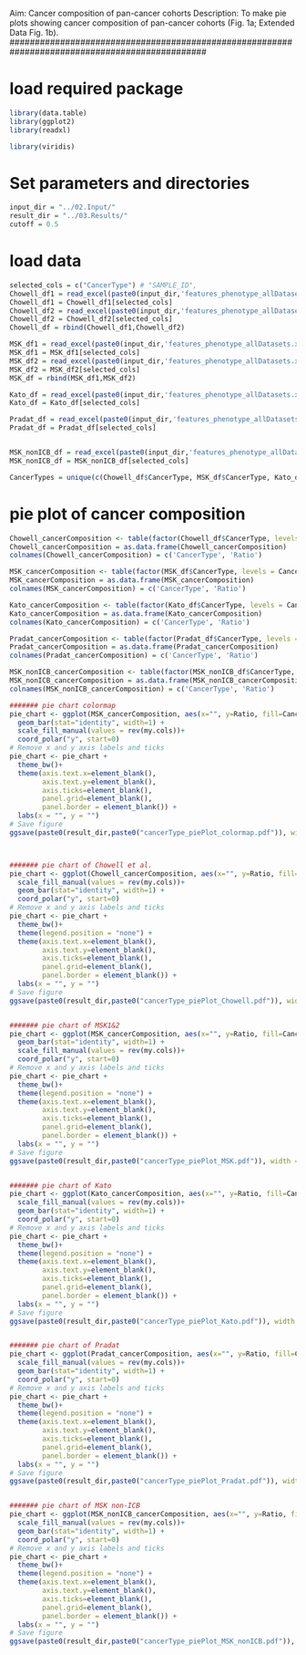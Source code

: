 ###############################################################################################
Aim: Cancer composition of pan-cancer cohorts
Description: To make pie plots showing cancer composition of pan-cancer cohorts (Fig. 1a; Extended Data Fig. 1b).
###############################################################################################


# load required package
```r
library(data.table)
library(ggplot2)
library(readxl)

library(viridis)

```

# Set parameters and directories
```r
input_dir = "../02.Input/"
result_dir = "../03.Results/"
cutoff = 0.5

```

# load data 
```r
selected_cols = c("CancerType") # "SAMPLE_ID",
Chowell_df1 = read_excel(paste0(input_dir,'features_phenotype_allDatasets.xlsx'), "Chowell2015-2017")
Chowell_df1 = Chowell_df1[selected_cols]
Chowell_df2 = read_excel(paste0(input_dir,'features_phenotype_allDatasets.xlsx'), "Chowell2018")
Chowell_df2 = Chowell_df2[selected_cols]
Chowell_df = rbind(Chowell_df1,Chowell_df2)

MSK_df1 = read_excel(paste0(input_dir,'features_phenotype_allDatasets.xlsx'), "Morris_new")
MSK_df1 = MSK_df1[selected_cols]
MSK_df2 = read_excel(paste0(input_dir,'features_phenotype_allDatasets.xlsx'), "Morris_new2")
MSK_df2 = MSK_df2[selected_cols]
MSK_df = rbind(MSK_df1,MSK_df2)

Kato_df = read_excel(paste0(input_dir,'features_phenotype_allDatasets.xlsx'), "Kurzrock_panCancer")
Kato_df = Kato_df[selected_cols]

Pradat_df = read_excel(paste0(input_dir,'features_phenotype_allDatasets.xlsx'), "Pradat_panCancer")
Pradat_df = Pradat_df[selected_cols]


MSK_nonICB_df = read_excel(paste0(input_dir,'features_phenotype_allDatasets.xlsx'), "MSK_nonICB")
MSK_nonICB_df = MSK_nonICB_df[selected_cols]

CancerTypes = unique(c(Chowell_df$CancerType, MSK_df$CancerType, Kato_df$CancerType, Pradat_df$CancerType))

```

# pie plot of cancer composition
```r
Chowell_cancerComposition <- table(factor(Chowell_df$CancerType, levels = CancerTypes))
Chowell_cancerComposition = as.data.frame(Chowell_cancerComposition)
colnames(Chowell_cancerComposition) = c('CancerType', 'Ratio')

MSK_cancerComposition <- table(factor(MSK_df$CancerType, levels = CancerTypes))
MSK_cancerComposition = as.data.frame(MSK_cancerComposition)
colnames(MSK_cancerComposition) = c('CancerType', 'Ratio')

Kato_cancerComposition <- table(factor(Kato_df$CancerType, levels = CancerTypes))
Kato_cancerComposition = as.data.frame(Kato_cancerComposition)
colnames(Kato_cancerComposition) = c('CancerType', 'Ratio')

Pradat_cancerComposition <- table(factor(Pradat_df$CancerType, levels = CancerTypes))
Pradat_cancerComposition = as.data.frame(Pradat_cancerComposition)
colnames(Pradat_cancerComposition) = c('CancerType', 'Ratio')

MSK_nonICB_cancerComposition <- table(factor(MSK_nonICB_df$CancerType, levels = CancerTypes))
MSK_nonICB_cancerComposition = as.data.frame(MSK_nonICB_cancerComposition)
colnames(MSK_nonICB_cancerComposition) = c('CancerType', 'Ratio')

####### pie chart colormap
pie_chart <- ggplot(MSK_cancerComposition, aes(x="", y=Ratio, fill=CancerType)) +
  geom_bar(stat="identity", width=1) +
  scale_fill_manual(values = rev(my.cols))+
  coord_polar("y", start=0)
# Remove x and y axis labels and ticks
pie_chart <- pie_chart +
  theme_bw()+
  theme(axis.text.x=element_blank(),
        axis.text.y=element_blank(),
        axis.ticks=element_blank(),
        panel.grid=element_blank(),
        panel.border = element_blank()) +
  labs(x = "", y = "")
# Save figure
ggsave(paste0(result_dir,paste0("cancerType_piePlot_colormap.pdf")), width = 1.8*3, height = 1.8*3) # width = 2.3, height = 2.7



####### pie chart of Chowell et al.
pie_chart <- ggplot(Chowell_cancerComposition, aes(x="", y=Ratio, fill=CancerType)) +
  scale_fill_manual(values = rev(my.cols))+
  geom_bar(stat="identity", width=1) +
  coord_polar("y", start=0)
# Remove x and y axis labels and ticks
pie_chart <- pie_chart +
  theme_bw()+
  theme(legend.position = "none") +
  theme(axis.text.x=element_blank(),
        axis.text.y=element_blank(),
        axis.ticks=element_blank(),
        panel.grid=element_blank(),
        panel.border = element_blank()) +
  labs(x = "", y = "")
# Save figure
ggsave(paste0(result_dir,paste0("cancerType_piePlot_Chowell.pdf")), width = 1.8*1, height = 1.8*1) # width = 2.3, height = 2.7


####### pie chart of MSK1&2
pie_chart <- ggplot(MSK_cancerComposition, aes(x="", y=Ratio, fill=CancerType)) +
  geom_bar(stat="identity", width=1) +
  scale_fill_manual(values = rev(my.cols))+
  coord_polar("y", start=0)
# Remove x and y axis labels and ticks
pie_chart <- pie_chart +
  theme_bw()+
  theme(legend.position = "none") +
  theme(axis.text.x=element_blank(),
        axis.text.y=element_blank(),
        axis.ticks=element_blank(),
        panel.grid=element_blank(),
        panel.border = element_blank()) +
  labs(x = "", y = "")
# Save figure
ggsave(paste0(result_dir,paste0("cancerType_piePlot_MSK.pdf")), width = 1.8*1, height = 1.8*1) # width = 2.3, height = 2.7


####### pie chart of Kato
pie_chart <- ggplot(Kato_cancerComposition, aes(x="", y=Ratio, fill=CancerType)) +
  scale_fill_manual(values = rev(my.cols))+
  geom_bar(stat="identity", width=1) +
  coord_polar("y", start=0)
# Remove x and y axis labels and ticks
pie_chart <- pie_chart +
  theme_bw()+
  theme(legend.position = "none") +
  theme(axis.text.x=element_blank(),
        axis.text.y=element_blank(),
        axis.ticks=element_blank(),
        panel.grid=element_blank(),
        panel.border = element_blank()) +
  labs(x = "", y = "")
# Save figure
ggsave(paste0(result_dir,paste0("cancerType_piePlot_Kato.pdf")), width = 1.8*1, height = 1.8*1) # width = 2.3, height = 2.7


####### pie chart of Pradat
pie_chart <- ggplot(Pradat_cancerComposition, aes(x="", y=Ratio, fill=CancerType)) +
  scale_fill_manual(values = rev(my.cols))+
  geom_bar(stat="identity", width=1) +
  coord_polar("y", start=0)
# Remove x and y axis labels and ticks
pie_chart <- pie_chart +
  theme_bw()+
  theme(legend.position = "none") +
  theme(axis.text.x=element_blank(),
        axis.text.y=element_blank(),
        axis.ticks=element_blank(),
        panel.grid=element_blank(),
        panel.border = element_blank()) +
  labs(x = "", y = "")
# Save figure
ggsave(paste0(result_dir,paste0("cancerType_piePlot_Pradat.pdf")), width = 1.8*1, height = 1.8*1) # width = 2.3, height = 2.7


####### pie chart of MSK non-ICB
pie_chart <- ggplot(MSK_nonICB_cancerComposition, aes(x="", y=Ratio, fill=CancerType)) +
  scale_fill_manual(values = rev(my.cols))+
  geom_bar(stat="identity", width=1) +
  coord_polar("y", start=0)
# Remove x and y axis labels and ticks
pie_chart <- pie_chart +
  theme_bw()+
  theme(legend.position = "none") +
  theme(axis.text.x=element_blank(),
        axis.text.y=element_blank(),
        axis.ticks=element_blank(),
        panel.grid=element_blank(),
        panel.border = element_blank()) +
  labs(x = "", y = "")
# Save figure
ggsave(paste0(result_dir,paste0("cancerType_piePlot_MSK_nonICB.pdf")), width = 1.8*1, height = 1.8*1) # width = 2.3, height = 2.7


```


